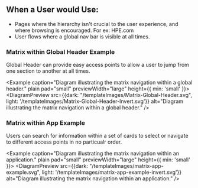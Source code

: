 
## When a User would Use:
- Pages where the hierarchy isn't crucial to the user experience, and where browsing is encouraged. For ex: HPE.com
- User flows where a global nav bar is visible at all times.

### Matrix within Global Header Example
Global Header can provide easy access points to allow a user to jump from one section to another at all times. 

<Example caption="Diagram illustrating the matrix navigation within a global header." plain pad="small" previewWidth="large" height={{ min: 'small' }}>
<DiagramPreview src={{dark: "/templateImages/Matrix-Global-Header.svg", light: '/templateImages/Matrix-Global-Header-Invert.svg'}} alt="Diagram illustrating the matrix navigation within a global header." />
</Example>

### Matrix within App Example
Users can search for information within a set of cards to select or navigate to different access points in no particualr order.

<Example caption="Diagram illustrating the matrix navigation within an application." plain pad="small" previewWidth="large" height={{ min: 'small' }}>
<DiagramPreview src={{dark: "/templateImages/matrix-app-example.svg", light: '/templateImages/matrix-app-example-invert.svg'}} alt="Diagram illustrating the matrix navigation within an application." />
</Example>